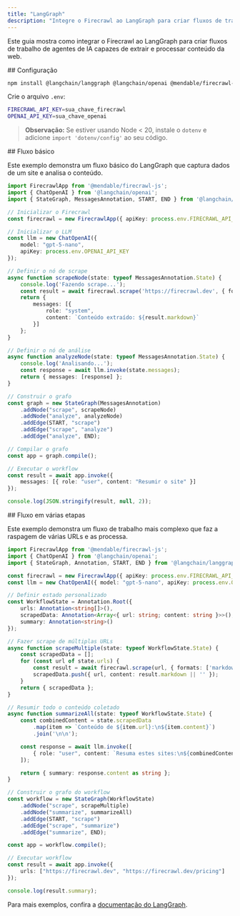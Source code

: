 ```yaml
---
title: "LangGraph"
description: "Integre o Firecrawl ao LangGraph para criar fluxos de trabalho de agentes"
---
```


Este guia mostra como integrar o Firecrawl ao LangGraph para criar fluxos de trabalho de agentes de IA capazes de extrair e processar conteúdo da web.

<div id="setup">
  ## Configuração
</div>

```bash
npm install @langchain/langgraph @langchain/openai @mendable/firecrawl-js
```

Crie o arquivo `.env`:

```bash
FIRECRAWL_API_KEY=sua_chave_firecrawl
OPENAI_API_KEY=sua_chave_openai
```

> **Observação:** Se estiver usando Node &lt; 20, instale o `dotenv` e adicione `import 'dotenv/config'` ao seu código.


<div id="basic-workflow">
  ## Fluxo básico
</div>

Este exemplo demonstra um fluxo básico do LangGraph que captura dados de um site e analisa o conteúdo.

```typescript
import FirecrawlApp from '@mendable/firecrawl-js';
import { ChatOpenAI } from '@langchain/openai';
import { StateGraph, MessagesAnnotation, START, END } from '@langchain/langgraph';

// Inicializar o Firecrawl
const firecrawl = new FirecrawlApp({ apiKey: process.env.FIRECRAWL_API_KEY });

// Inicializar o LLM
const llm = new ChatOpenAI({
    model: "gpt-5-nano",
    apiKey: process.env.OPENAI_API_KEY
});

// Definir o nó de scrape
async function scrapeNode(state: typeof MessagesAnnotation.State) {
    console.log('Fazendo scrape...');
    const result = await firecrawl.scrape('https://firecrawl.dev', { formats: ['markdown'] });
    return {
        messages: [{
            role: "system",
            content: `Conteúdo extraído: ${result.markdown}`
        }]
    };
}

// Definir o nó de análise
async function analyzeNode(state: typeof MessagesAnnotation.State) {
    console.log('Analisando...');
    const response = await llm.invoke(state.messages);
    return { messages: [response] };
}

// Construir o grafo
const graph = new StateGraph(MessagesAnnotation)
    .addNode("scrape", scrapeNode)
    .addNode("analyze", analyzeNode)
    .addEdge(START, "scrape")
    .addEdge("scrape", "analyze")
    .addEdge("analyze", END);

// Compilar o grafo
const app = graph.compile();

// Executar o workflow
const result = await app.invoke({
    messages: [{ role: "user", content: "Resumir o site" }]
});

console.log(JSON.stringify(result, null, 2));
```


<div id="multi-step-workflow">
  ## Fluxo em várias etapas
</div>

Este exemplo demonstra um fluxo de trabalho mais complexo que faz a raspagem de várias URLs e as processa.

```typescript
import FirecrawlApp from '@mendable/firecrawl-js';
import { ChatOpenAI } from '@langchain/openai';
import { StateGraph, Annotation, START, END } from '@langchain/langgraph';

const firecrawl = new FirecrawlApp({ apiKey: process.env.FIRECRAWL_API_KEY });
const llm = new ChatOpenAI({ model: "gpt-5-nano", apiKey: process.env.OPENAI_API_KEY });

// Definir estado personalizado
const WorkflowState = Annotation.Root({
    urls: Annotation<string[]>(),
    scrapedData: Annotation<Array<{ url: string; content: string }>>(),
    summary: Annotation<string>()
});

// Fazer scrape de múltiplas URLs
async function scrapeMultiple(state: typeof WorkflowState.State) {
    const scrapedData = [];
    for (const url of state.urls) {
        const result = await firecrawl.scrape(url, { formats: ['markdown'] });
        scrapedData.push({ url, content: result.markdown || '' });
    }
    return { scrapedData };
}

// Resumir todo o conteúdo coletado
async function summarizeAll(state: typeof WorkflowState.State) {
    const combinedContent = state.scrapedData
        .map(item => `Conteúdo de ${item.url}:\n${item.content}`)
        .join('\n\n');

    const response = await llm.invoke([
        { role: "user", content: `Resuma estes sites:\n${combinedContent}` }
    ]);

    return { summary: response.content as string };
}

// Construir o grafo do workflow
const workflow = new StateGraph(WorkflowState)
    .addNode("scrape", scrapeMultiple)
    .addNode("summarize", summarizeAll)
    .addEdge(START, "scrape")
    .addEdge("scrape", "summarize")
    .addEdge("summarize", END);

const app = workflow.compile();

// Executar workflow
const result = await app.invoke({
    urls: ["https://firecrawl.dev", "https://firecrawl.dev/pricing"]
});

console.log(result.summary);
```

Para mais exemplos, confira a [documentação do LangGraph](https://langchain-ai.github.io/langgraphjs/).
